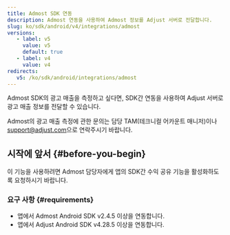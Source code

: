 ```yaml
---
title: Admost SDK 연동
description: Admost 연동을 사용하여 Admost 정보를 Adjust 서버로 전달합니다.
slug: ko/sdk/android/v4/integrations/admost
versions:
   - label: v5
     value: v5
     default: true
   - label: v4
     value: v4
redirects:
   v5: /ko/sdk/android/integrations/admost
---
```


Admost SDK의 광고 매출을 측정하고 싶다면, SDK간 연동을 사용하여 Adjust 서버로 광고 매출 정보를 전달할 수 있습니다.

<Callout type="note">

Admost의 광고 매출 측정에 관한 문의는 담당 TAM\(테크니컬 어카운트 매니저\)이나 [support@adjust.com](mailto:support@adjust.com)으로 연락주시기 바랍니다.

</Callout>

## 시작에 앞서 {#before-you-begin}

이 기능을 사용하려면 Admost 담당자에게 앱의 SDK간 수익 공유 기능을 활성화하도록 요청하시기 바랍니다.

### 요구 사항 {#requirements}

- 앱에서 Admost Android SDK v2\.4\.5 이상을 연동합니다.
- 앱에서 Adjust Android SDK v4\.28\.5 이상을 연동합니다.

